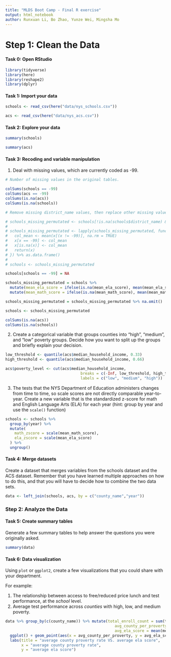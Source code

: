 ```yaml
---
title: "MLDS Boot Camp - Final R exercise"
output: html_notebook
author: Runxuan Li, Bo Zhao, Yunze Wei, Mingsha Mo
---
```


# Step 1: Clean the Data

#### Task 0: Open RStudio
```r
library(tidyverse)
library(here)
library(reshape2)
library(dplyr)
```


#### Task 1: Import your data
```r
schools <- read_csv(here("data/nys_schools.csv"))

acs <- read_csv(here("data/nys_acs.csv"))
```

#### Task 2: Explore your data
```r
summary(schools)
```

```r
summary(acs)
```


#### Task 3: Recoding and variable manipulation

1. Deal with missing values, which are currently coded as -99.

```r
# Number of missing values in the original tables.

colSums(schools == -99)
colSums(acs == -99)
colSums(is.na(acs))
colSums(is.na(schools))
```

```r
# Remove missing district_name values, then replace other missing values with column means.

# schools_missing_permutated <- schools[!is.na(schools$district_name) & schools$district_name!="-99",]
# 
# schools_missing_permutated <- lapply(schools_missing_permutated, function(x) {
#   col_mean <- mean(x[(x != -99)], na.rm = TRUE)
#   x[x == -99] <- col_mean
#   x[is.na(x)] <- col_mean
#   return(x)
# }) %>% as.data.frame()
# 
# schools <- schools_missing_permutated

schools[schools == -99] = NA

schools_missing_permutated = schools %>% 
  mutate(mean_ela_score = ifelse(is.na(mean_ela_score), mean(mean_ela_score, na.rm = TRUE), mean_ela_score))%>%
  mutate(mean_math_score = ifelse(is.na(mean_math_score), mean(mean_math_score, na.rm = TRUE), mean_math_score))

schools_missing_permutated = schools_missing_permutated %>% na.omit()

schools <- schools_missing_permutated

colSums(is.na(acs))
colSums(is.na(schools))
```

2. Create a categorical variable that groups counties into "high", "medium", and "low" poverty groups. Decide how you want to split up the groups and briefly explain your decision.

```r
low_threshold <- quantile(acs$median_household_income, 0.33)
high_threshold <- quantile(acs$median_household_income, 0.66)

acs$poverty_level <- cut(acs$median_household_income,
                                 breaks = c(-Inf, low_threshold, high_threshold, Inf),
                                 labels = c("low", "medium", "high"))
```

3. The tests that the NYS Department of Education administers changes from time to time, so scale scores are not directly comparable year-to-year. Create a new variable that is the standardized z-score for math and English Language Arts (ELA) for each year (hint: group by year and use the `scale()` function)

```r
schools <- schools %>%
  group_by(year) %>%
  mutate(
    math_zscore = scale(mean_math_score),
    ela_zscore = scale(mean_ela_score)
  ) %>%
  ungroup()
```

#### Task 4: Merge datasets

Create a dataset that merges variables from the schools dataset and the ACS dataset. Remember that you have learned multiple approaches on how to do this, and that you will have to decide how to combine the two data sets.

```r
data <- left_join(schools, acs, by = c("county_name","year"))
```

### Step 2: Analyze the Data

#### Task 5: Create summary tables

Generate a few summary tables to help answer the questions you were originally asked.


```r
summary(data)
```


#### Task 6: Data visualization

Using `plot` or `ggplot2`, create a few visualizations that you could share with your department.

For example:

1. The relationship between access to free/reduced price lunch and test performance, at the *school* level.
2. Average test performance across *counties* with high, low, and medium poverty.

```r
data %>% group_by(c(county_name)) %>% mutate(total_enroll_count = sum(total_enroll),
                                                avg_county_per_proverty = mean(county_per_poverty, na.rm = TRUE),
                                                avg_ela_score = mean(mean_ela_score, na.rm =TRUE)) %>% 
  ggplot() + geom_point(aes(x = avg_county_per_proverty, y = avg_ela_score)) + 
  labs(title = "average county proverty rate VS. average ela score",
       x = "average county proverty rate",
       y = "average ela score")
```

